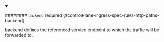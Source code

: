 


<details className="config-field" data-expandable="true" open>
<summary>

######## `backend` <span className="config-field-required" data-required="false">required</span> <span className="config-field-type"></span> <span className="config-field-default"></span> <span className="config-field-enum"></span> {#controlPlane-ingress-spec-rules-http-paths-backend}

backend defines the referenced service endpoint to which the traffic
will be forwarded to.

</summary>

<PartialBackendreference />


</details>
